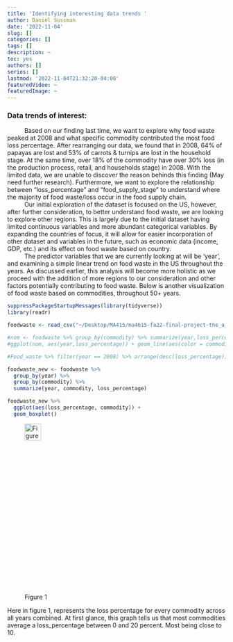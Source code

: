 ```yaml
---
title: 'Identifying interesting data trends '
author: Daniel Sussman
date: '2022-11-04'
slug: []
categories: []
tags: []
description: ~
toc: yes
authors: []
series: []
lastmod: '2022-11-04T21:32:20-04:00'
featuredVideo: ~
featuredImage: ~
---
```


### Data trends of interest:


|           Based on our finding last time, we want to explore why food waste peaked at 2008 and what specific commodity contributed the most food loss percentage. After rearranging our data, we found that in 2008, 64% of papayas are lost and 53% of carrots & turnips are lost in the household stage. At the same time, over 18% of the commodity have over 30% loss (in the production process, retail, and households stage) in 2008. With the limited data, we are unable to discover the reason behinds this finding (May need further research). Furthermore, we want to explore the relationship between “loss_percentage” and “food_supply_stage” to understand where the majority of food waste/loss occur in the food supply chain. 

|           Our initial exploration of the dataset is focused on the US, however, after further consideration, to better understand food waste, we are looking to explore other regions. This is largely due to the initial dataset having limited continuous variables and more abundant categorical variables. By expanding the countries of focus, it will allow for easier incorporation of other dataset and variables in the future, such as economic data (income, GDP, etc.) and its effect on food waste based on country. 

|           The predictor variables that we are currently looking at will be ‘year’, and examining a simple linear trend on food waste in the US throughout the years. As discussed earlier, this analysis will become more holistic as we proceed with the addition of more regions to our consideration and other factors potentially contributing to food waste. Below is another visualization of food waste based on commodities, throughout 50+ years. 

```r

suppressPackageStartupMessages(library(tidyverse))
library(readr)

foodwaste <- read_csv("~/Desktop/MA415/ma4615-fa22-final-project-the_a_team/dataset/FAOSTAT Food waste & loss.csv")

#nom <- foodwaste %>% group_by(commodity) %>% summarize(year,loss_percentage)
#ggplot(nom, aes(year,loss_percentage)) + geom_line(aes(color = commodity), show.legend = FALSE)

#Food_waste %>% filter(year == 2008) %>% arrange(desc(loss_percentage)) 

foodwaste_new <- foodwaste %>% 
  group_by(year) %>%
  group_by(commodity) %>%
  summarize(year, commodity, loss_percentage)

foodwaste_new %>% 
  ggplot(aes(loss_percentage, commodity)) + 
  geom_boxplot()

```

![Figure 1](~/Desktop/MA415/ma4615-fa22-final-project-the_a_team/static/images/blog4fig1.jpeg){#id .class width=30% height=10%}

Here in figure 1, represents the loss percentage for every commodity across all years combined. At first glance, this graph tells us that most commodities average a loss_percentage between 0 and 20 percent. Most being close to 10. 
